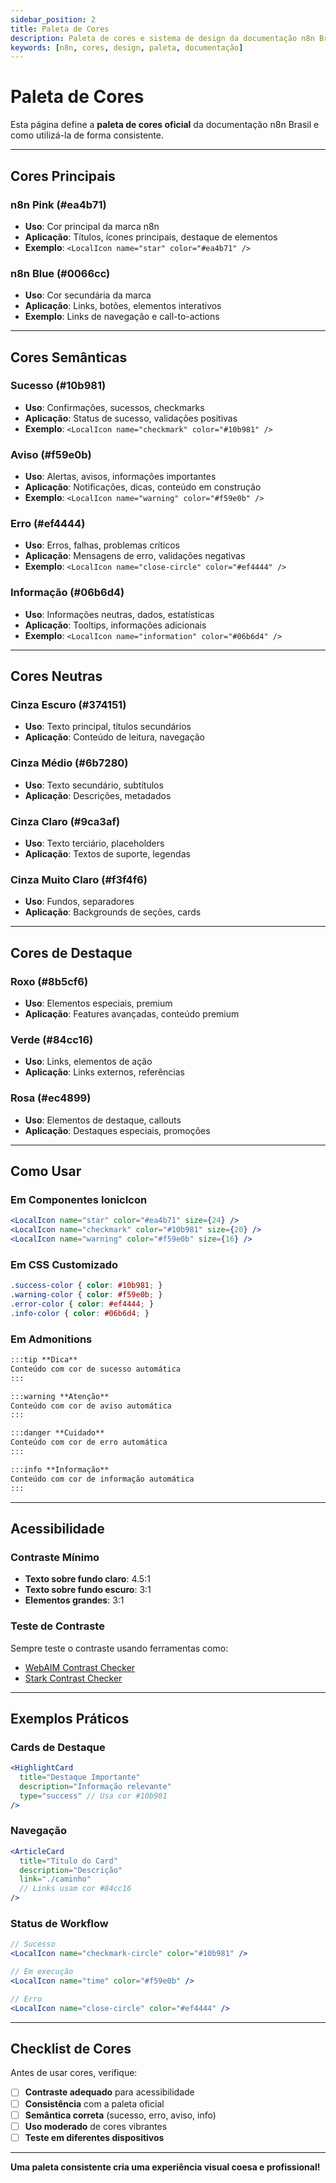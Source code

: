 ---
sidebar_position: 2
title: Paleta de Cores
description: Paleta de cores e sistema de design da documentação n8n Brasil
keywords: [n8n, cores, design, paleta, documentação]
---


# <LocalIcon name="color-palette-outline" size={32} color="#ea4b71" /> Paleta de Cores

Esta página define a **paleta de cores oficial** da documentação n8n Brasil e como utilizá-la de forma consistente.

---

## <LocalIcon name="color-fill-outline" size={24} color="#ea4b71" /> Cores Principais

### **n8n Pink (#ea4b71)**
- **Uso**: Cor principal da marca n8n
- **Aplicação**: Títulos, ícones principais, destaque de elementos
- **Exemplo**: `<LocalIcon name="star" color="#ea4b71" />`

### **n8n Blue (#0066cc)**
- **Uso**: Cor secundária da marca
- **Aplicação**: Links, botões, elementos interativos
- **Exemplo**: Links de navegação e call-to-actions

---

## <LocalIcon name="color-palette-outline" size={24} color="#10b981" /> Cores Semânticas

### **Sucesso (#10b981)**
- **Uso**: Confirmações, sucessos, checkmarks
- **Aplicação**: Status de sucesso, validações positivas
- **Exemplo**: `<LocalIcon name="checkmark" color="#10b981" />`

### **Aviso (#f59e0b)**
- **Uso**: Alertas, avisos, informações importantes
- **Aplicação**: Notificações, dicas, conteúdo em construção
- **Exemplo**: `<LocalIcon name="warning" color="#f59e0b" />`

### **Erro (#ef4444)**
- **Uso**: Erros, falhas, problemas críticos
- **Aplicação**: Mensagens de erro, validações negativas
- **Exemplo**: `<LocalIcon name="close-circle" color="#ef4444" />`

### **Informação (#06b6d4)**
- **Uso**: Informações neutras, dados, estatísticas
- **Aplicação**: Tooltips, informações adicionais
- **Exemplo**: `<LocalIcon name="information" color="#06b6d4" />`

---

## <LocalIcon name="layers-outline" size={24} color="#6b7280" /> Cores Neutras

### **Cinza Escuro (#374151)**
- **Uso**: Texto principal, títulos secundários
- **Aplicação**: Conteúdo de leitura, navegação

### **Cinza Médio (#6b7280)**
- **Uso**: Texto secundário, subtítulos
- **Aplicação**: Descrições, metadados

### **Cinza Claro (#9ca3af)**
- **Uso**: Texto terciário, placeholders
- **Aplicação**: Textos de suporte, legendas

### **Cinza Muito Claro (#f3f4f6)**
- **Uso**: Fundos, separadores
- **Aplicação**: Backgrounds de seções, cards

---

## <LocalIcon name="brush-outline" size={24} color="#8b5cf6" /> Cores de Destaque

### **Roxo (#8b5cf6)**
- **Uso**: Elementos especiais, premium
- **Aplicação**: Features avançadas, conteúdo premium

### **Verde (#84cc16)**
- **Uso**: Links, elementos de ação
- **Aplicação**: Links externos, referências

### **Rosa (#ec4899)**
- **Uso**: Elementos de destaque, callouts
- **Aplicação**: Destaques especiais, promoções

---

## <LocalIcon name="code-outline" size={24} color="#f59e0b" /> Como Usar

### **Em Componentes IonicIcon**
```jsx
<LocalIcon name="star" color="#ea4b71" size={24} />
<LocalIcon name="checkmark" color="#10b981" size={20} />
<LocalIcon name="warning" color="#f59e0b" size={16} />
```

### **Em CSS Customizado**
```css
.success-color { color: #10b981; }
.warning-color { color: #f59e0b; }
.error-color { color: #ef4444; }
.info-color { color: #06b6d4; }
```

### **Em Admonitions**
```markdown
:::tip **Dica**
Conteúdo com cor de sucesso automática
:::

:::warning **Atenção**
Conteúdo com cor de aviso automática
:::

:::danger **Cuidado**
Conteúdo com cor de erro automática
:::

:::info **Informação**
Conteúdo com cor de informação automática
:::
```

---

## <LocalIcon name="contrast-outline" size={24} color="#374151" /> Acessibilidade

### **Contraste Mínimo**
- **Texto sobre fundo claro**: 4.5:1
- **Texto sobre fundo escuro**: 3:1
- **Elementos grandes**: 3:1

### **Teste de Contraste**
Sempre teste o contraste usando ferramentas como:
- [WebAIM Contrast Checker](https://webaim.org/resources/contrastchecker/)
- [Stark Contrast Checker](https://www.getstark.co/contrast-checker)

---

## <LocalIcon name="color-filter-outline" size={24} color="#ea4b71" /> Exemplos Práticos

### **Cards de Destaque**
```jsx
<HighlightCard 
  title="Destaque Importante"
  description="Informação relevante"
  type="success" // Usa cor #10b981
/>
```

### **Navegação**
```jsx
<ArticleCard 
  title="Título do Card"
  description="Descrição"
  link="./caminho"
  // Links usam cor #84cc16
/>
```

### **Status de Workflow**
```jsx
// Sucesso
<LocalIcon name="checkmark-circle" color="#10b981" />

// Em execução  
<LocalIcon name="time" color="#f59e0b" />

// Erro
<LocalIcon name="close-circle" color="#ef4444" />
```

---

## <LocalIcon name="checkmark-done-outline" size={24} color="#10b981" /> Checklist de Cores

Antes de usar cores, verifique:

- [ ] **Contraste adequado** para acessibilidade
- [ ] **Consistência** com a paleta oficial
- [ ] **Semântica correta** (sucesso, erro, aviso, info)
- [ ] **Uso moderado** de cores vibrantes
- [ ] **Teste em diferentes dispositivos**

---

**<LocalIcon name="color-palette-outline" size={16} color="#ea4b71" /> Uma paleta consistente cria uma experiência visual coesa e profissional!** 

